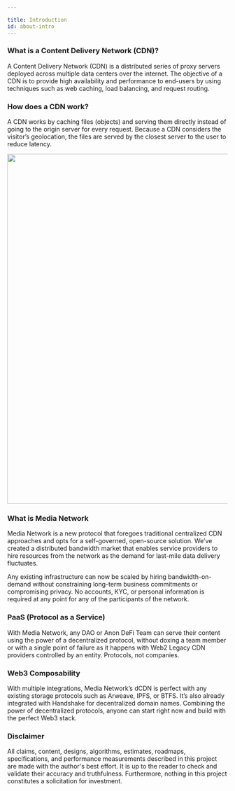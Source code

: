 ```yaml
---

title: Introduction
id: about-intro
---
```



### What is a Content Delivery Network (CDN)?
A Content Delivery Network (CDN) is a distributed series of proxy servers deployed across multiple data centers over the internet. The objective of a CDN is to provide high availability and performance to end-users by using techniques such as web caching, load balancing, and request routing.

### How does a CDN work?
A CDN works by caching files (objects) and serving them directly instead of going to the origin server for every request. Because a CDN considers the visitor’s geolocation, the files are served by the closest server to the user to reduce latency.


<center><img src="/img/about-cdn.png" width="800"/> </center>


### What is Media Network
Media Network is a new protocol that foregoes traditional centralized CDN approaches and opts for a self-governed, open-source solution. We’ve created a distributed bandwidth market that enables service providers to hire resources from the network as the demand for last-mile data delivery fluctuates.

Any existing infrastructure can now be scaled by hiring bandwidth-on-demand without constraining long-term business commitments or compromising privacy. No accounts, KYC, or personal information is required at any point for any of the participants of the network.

### PaaS (Protocol as a Service)

With Media Network, any DAO or Anon DeFi Team can serve their content using the power of a decentralized protocol, without doxing a team member or with a single point of failure as it happens with Web2 Legacy CDN providers controlled by an entity. Protocols, not companies.

### Web3 Composability

With multiple integrations, Media Network’s dCDN is perfect with any existing storage protocols such as Arweave, IPFS, or BTFS. It’s also already integrated with Handshake for decentralized domain names. Combining the power of decentralized protocols, anyone can start right now and build with the perfect Web3 stack.

### Disclaimer

All claims, content, designs, algorithms, estimates, roadmaps, specifications, and performance measurements described in this project are made with the author's best effort. It is up to the reader to check and validate their accuracy and truthfulness. Furthermore, nothing in this project constitutes a solicitation for investment.
